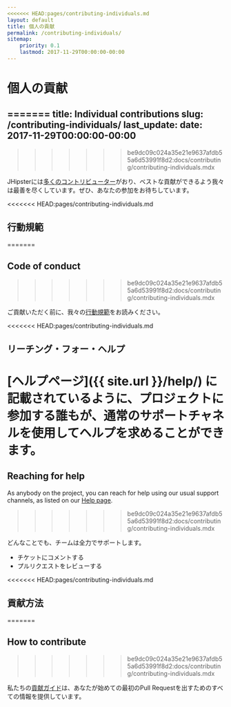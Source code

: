 ```yaml
---
<<<<<<< HEAD:pages/contributing-individuals.md
layout: default
title: 個人の貢献
permalink: /contributing-individuals/
sitemap:
    priority: 0.1
    lastmod: 2017-11-29T00:00:00-00:00
---
```

# <i class="fa fa-keyboard-o"></i>個人の貢献
=======
title: Individual contributions
slug: /contributing-individuals/
last_update:
  date: 2017-11-29T00:00:00-00:00
---
>>>>>>> be9dc09c024a35e21e9637afdb55a6d53991f8d2:docs/contributing/contributing-individuals.mdx

JHipsterには[多くのコントリビューター](https://github.com/jhipster/generator-jhipster/graphs/contributors)がおり、ベストな貢献ができるよう我々は最善を尽くしています。ぜひ、あなたの参加をお待ちしています。

<<<<<<< HEAD:pages/contributing-individuals.md
## 行動規範
=======

## Code of conduct
>>>>>>> be9dc09c024a35e21e9637afdb55a6d53991f8d2:docs/contributing/contributing-individuals.mdx

ご貢献いただく前に、我々の[行動規範](https://github.com/jhipster/generator-jhipster/blob/main/CODE_OF_CONDUCT.md)をお読みください。

<<<<<<< HEAD:pages/contributing-individuals.md
## リーチング・フォー・ヘルプ

[ヘルプページ]({{ site.url }}/help/)  に記載されているように、プロジェクトに参加する誰もが、通常のサポートチャネルを使用してヘルプを求めることができます。
=======

## Reaching for help

As anybody on the project, you can reach for help using our usual support channels, as listed on our [Help page](/help).
>>>>>>> be9dc09c024a35e21e9637afdb55a6d53991f8d2:docs/contributing/contributing-individuals.mdx

どんなことでも、チームは全力でサポートします。

- チケットにコメントする
- プルリクエストをレビューする

<<<<<<< HEAD:pages/contributing-individuals.md
## 貢献方法
=======

## How to contribute
>>>>>>> be9dc09c024a35e21e9637afdb55a6d53991f8d2:docs/contributing/contributing-individuals.mdx

私たちの[貢献ガイド](https://github.com/jhipster/generator-jhipster/blob/main/CONTRIBUTING.md)は、あなたが始めての最初のPull Requestを出すためのすべての情報を提供しています。
